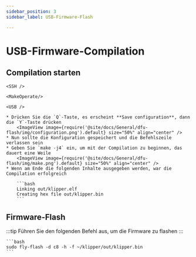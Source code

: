 ```yaml
---
sidebar_position: 3
sidebar_label: USB-Firmware-Flash

---
```




# USB-Firmware-Compilation

## Compilation starten

    <SSH />

    <MakeOperate/>

    <USB />

    * Drücken Sie die `Q`-Taste, es erscheint **Save configuration**, dann die `Y`-Taste drücken
        <ImageView image={require('@site/docs/General/dfu-flash/img/configuration.png').default} size="50%" align="center" />
    * Nun sollte die Konfiguration gespeichert und die Befehlszeile verlassen sein
    * Geben Sie `make -j4` ein, um mit der Compilation zu beginnen, das dauert eine Weile
        <ImageView image={require('@site/docs/General/dfu-flash/img/make.png').default} size="50%" align="center" />
    * Wenn am Ende die folgenden Inhalte ausgegeben werden, war die Compilation erfolgreich

        ```bash
        Linking out/klipper.elf
        Creating hex file out/klipper.bin
        ```

## Firmware-Flash

:::tip
Führen Sie den folgenden Befehl aus, um die Firmware zu flashen
:::

    ```bash
    sudo fly-flash -d c8 -h -f ~/klipper/out/klipper.bin
    ```